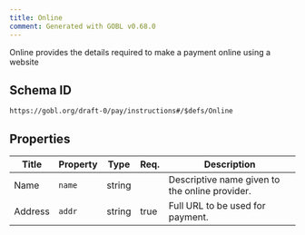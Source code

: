 ```yaml
---
title: Online
comment: Generated with GOBL v0.68.0
---
```


Online provides the details required to make a payment online using a website

## Schema ID

`https://gobl.org/draft-0/pay/instructions#/$defs/Online`

## Properties

| Title   | Property | Type   | Req. | Description                                    |
|---------|----------|--------|------|------------------------------------------------|
| Name    | `name`   | string |      | Descriptive name given to the online provider. |
| Address | `addr`   | string | true | Full URL to be used for payment.               |

